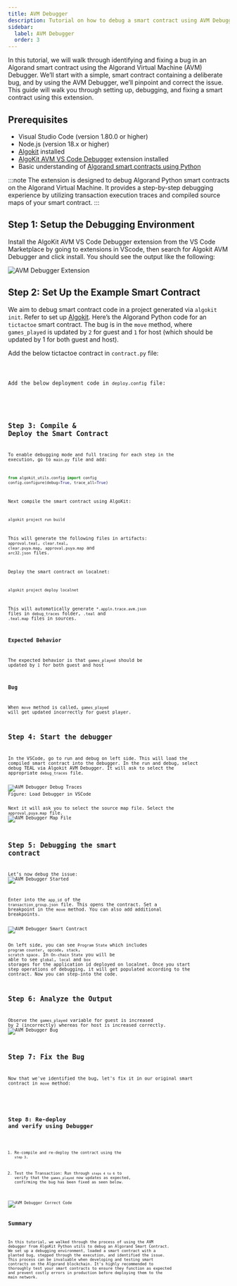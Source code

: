 ```yaml
---
title: AVM Debugger
description: Tutorial on how to debug a smart contract using AVM Debugger
sidebar:
  label: AVM Debugger
  order: 3
---
```



In this tutorial, we will walk through identifying and fixing a bug in an Algorand smart contract using the Algorand Virtual Machine (AVM) Debugger. We’ll start with a simple, smart contract containing a deliberate bug, and by using the AVM Debugger, we’ll pinpoint and correct the issue. This guide will walk you through setting up, debugging, and fixing a smart contract using this extension.

## Prerequisites
- Visual Studio Code (version 1.80.0 or higher)
- Node.js (version 18.x or higher)
- [Algokit](/build/algokit/what-is-algokit) installed
- [AlgoKit AVM VS Code Debugger](https://github.com/microsoft/vscode-mock-debug) extension installed 
- Basic understanding of [Algorand smart contracts using Python](/build/smart_contracts/python/overview)

:::note 
The extension is designed to debug Algorand Python smart contracts on the Algorand Virtual Machine. It provides a step-by-step debugging experience by utilizing transaction execution traces and compiled source maps of your smart contract. 
:::


## Step 1: Setup the Debugging Environment
Install the AlgoKit AVM VS Code Debugger extension from the VS Code Marketplace by going to extensions in VScode, then search for Algokit AVM Debugger and click install. You should see the output like the following:

<Image src={avmDebuggerExtension} alt="AVM Debugger Extension" />

## Step 2: Set Up the Example Smart Contract
We aim to debug smart contract code in a project generated via ```algokit init```. Refer to set up [Algokit](/build/algokit/what-is-algokit). Here’s the Algorand Python code for an ```tictactoe``` smart contract. The bug is in the ```move``` method, where ```games_played``` is updated by ```2``` for guest and ```1``` for host (which should be updated by 1 for both guest and host).

Add the below tictactoe contract in ```contract.py``` file:
<Tabs syncKey='lang'>
  <TabItem label='Python' icon='seti:python' >
    <Code code={avmDebuggerExample} lang='py' frame='none' showLineNumbers={false}/>
  </TabItem>
</Tabs>

Add the below deployment code in ```deploy.config``` file: 
<Tabs syncKey='lang'>
  <TabItem label='Python' icon='seti:python'>
    <Code code={avmDebuggerDeployConfig} lang='py' frame='none' showLineNumbers={false}/>
  </TabItem>
</Tabs>

## Step 3: Compile & Deploy the Smart Contract

To enable debugging mode and full tracing for each step in the execution, go to ```main.py``` file and add:
```python showLineNumbers=false
from algokit_utils.config import config
config.configure(debug=True, trace_all=True)
```

Next compile the smart contract using AlgoKit: 
```bash
algokit project run build
```
This will generate the following files in artifacts: ```approval.teal```, ```clear.teal```, ```clear.puya.map```, ```approval.puya.map``` and ```arc32.json``` files. 

Deploy the smart contract on localnet:
```bash
algokit project deploy localnet
```
This will automatically generate ```*.appln.trace.avm.json``` files in ```debug_traces``` folder, ```.teal``` and ```.teal.map``` files in sources.

### Expected Behavior
The expected behavior is that 
```games_played``` should be updated by ```1``` for both guest and host

### Bug
When ```move``` method is called, ```games_played``` will get updated incorrectly for guest player.


## Step 4: Start the debugger
In the VSCode, go to run and debug on left side. This will load the compiled smart contract into the debugger. In the run and debug, select debug TEAL via Algokit AVM Debugger. It will ask to select the appropriate ```debug_traces``` file. 

<Image src={avmDebuggerDebugTraces} alt="AVM Debugger Debug Traces" /> 
Figure: Load Debugger in VSCode 

Next it will ask you to select the source map file. Select the ```approval.puya.map``` file.
<Image src={avmDebuggerMapFile} alt="AVM Debugger Map File" /> 

## Step 5: Debugging the smart contract
Let’s now debug the issue:
<Image src={avmDebuggerStarted} alt="AVM Debugger Started" /> 

Enter into the ```app_id``` of the ```transaction_group.json``` file. This opens the contract. Set a breakpoint in the ```move``` method. You can also add additional breakpoints.

<Image src={avmDebuggerSmartContract} alt="AVM Debugger Smart Contract" /> 

On left side, you can see ```Program State``` which includes ```program counter```, ```opcode```, ```stack```, ```scratch space```. In ```On-chain State``` you will be able to see ```global```, ```local``` and ```box``` storages for the application id deployed on localnet. Once you start step operations of debugging, it will get populated according to the contract. Now you can step-into the code.

## Step 6: Analyze the Output

Observe the `games_played` variable for guest is increased by 2 (incorrectly) whereas for host is increased correctly.
<Image src={avmDebuggerIncorrectCode} alt="AVM Debugger Bug" />

## Step 7: Fix the Bug
Now that we've identified the bug, let's fix it in our original smart contract in ```move``` method:
<Tabs syncKey='lang'>
  <TabItem label='Python' icon='seti:python'>
    <Code code={avmDebuggerFixed} lang='py' frame='none' showLineNumbers={false}/>
  </TabItem>
</Tabs>

## Step 8: Re-deploy and verify using Debugger
1. Re-compile and re-deploy the contract using the ```step 3```.

2. Test the Transaction:
   Run through ```steps 4 to 6``` to verify that the `games_played` now updates as expected, confirming the bug has been fixed as seen below.

<Image src={avmDebuggerCorrectCode} alt="AVM Debugger Correct Code" />

## Summary
In this tutorial, we walked through the process of using the AVM debugger from AlgoKit Python utils to debug an Algorand Smart Contract. We set up a debugging environment, loaded a smart contract with a planted bug, stepped through the execution, and identified the issue. This process can be invaluable when developing and testing smart contracts on the Algorand blockchain. It's highly recommended to thoroughly test your smart contracts to ensure they function as expected and prevent costly errors in production before deploying them to the main network.
